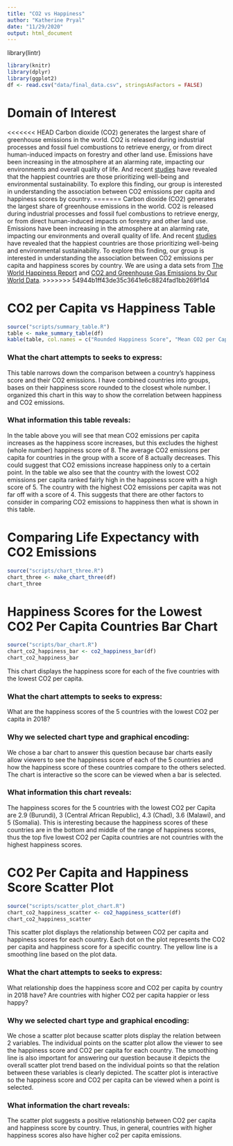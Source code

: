 ```yaml
---
title: "CO2 vs Happiness"
author: "Katherine Pryal"
date: "11/29/2020"
output: html_document
---
```

library(lintr)

```r
library(knitr)
library(dplyr)
library(ggplot2)
df <- read.csv("data/final_data.csv", stringsAsFactors = FALSE)
```
# Domain of Interest

<<<<<<< HEAD
Carbon dioxide (CO2) generates the largest share of greenhouse emissions in 
the world. CO2 is released during industrial processes and fossil fuel combustions to retrieve energy, or from direct human-induced impacts on forestry and other land use. Emissions have been increasing in the atmosphere at an alarming rate, impacting our environments and overall quality of life. And recent [studies](https://www.gfmag.com/global-data/non-economic-data/happiest-countries) have revealed that the happiest countries are those prioritizing well-being and environmental sustainability. To explore this finding, our group is interested in understanding the association between CO2 emissions per capita and happiness scores by country.
=======
Carbon dioxide (CO2) generates the largest share of greenhouse emissions in the 
world. CO2 is released during industrial processes and fossil fuel combustions 
to retrieve energy, or from direct human-induced impacts on forestry and other 
land use. Emissions have been increasing in the atmosphere at an alarming rate, 
impacting our environments and overall quality of life. And recent [studies](https://www.gfmag.com/global-data/non-economic-data/happiest-countries) 
have revealed that the happiest countries are those prioritizing well-being and 
environmental sustainability. To explore this finding, our group is interested 
in understanding the association between CO2 emissions per capita and happiness 
scores by country. We are using a data sets from [The World Happiness Report](https://www.kaggle.com/unsdsn/world-happiness) and [CO2 and Greenhouse Gas 
Emissions by Our World Data](https://github.com/owid/co2-data#%EF%B8%8F-download-our-complete-co2-and-greenhouse-gas-emissions-dataset--csv--xlsx--json).
>>>>>>> 54944b1ff43de35c3641e6c8824fad1bb269f1d4

# CO2 per Capita vs Happiness Table

```r
source("scripts/summary_table.R")
table <- make_summary_table(df)
kable(table, col.names = c("Rounded Happiness Score", "Mean CO2 per Capita", "Minimum CO2 per Capita", "Maximum CO2 per Capita"))
```
### What the chart attempts to seeks to express:
This table narrows down the comparison between a country’s happiness score and 
their CO2 emissions. I have combined countries into groups, bases on their 
happiness score rounded to the closest whole number. I organized this chart in 
this way to show the correlation between happiness and CO2 emissions.


### What information this table reveals: 

In the table above you will see that mean CO2 emissions per capita increases as 
the happiness score 
increases, but this excludes the highest (whole number) happiness score of 8. 
The average CO2 emissions per capita for countries in the group with a score of 
8 actually decreases. This could suggest that CO2 emissions increase happiness 
only to a certain point. In the table we also see that the country with the 
lowest CO2 emissions per capita ranked fairly high in the happiness score with 
a high score of 5. The country with the highest CO2 emissions per capita was not
far off with a score of 4. This suggests that there are other factors to 
consider in comparing CO2 emissions to happiness then what is shown in this 
table.

# Comparing Life Expectancy with CO2 Emissions
```r
source("scripts/chart_three.R")
chart_three <- make_chart_three(df)
chart_three
```

# Happiness Scores for the Lowest CO2 Per Capita Countries Bar Chart

```r
source("scripts/bar_chart.R")
chart_co2_happiness_bar <- co2_happiness_bar(df)
chart_co2_happiness_bar
```

This chart displays the happiness score for each of the five countries with
the lowest CO2 per capita.

### What the chart attempts to seeks to express:

  What are the happiness scores of the 5 countries with 
  the lowest CO2 per capita in 2018? 
  
### Why we selected chart type and graphical encoding:

  We chose a bar chart to answer this question because bar charts easily 
  allow viewers to see the happiness score of each of the 5 countries and how
  the happiness score of these countries compare to the others selected. The
  chart is interactive so the score can be viewed when a bar is selected.

### What information this chart reveals: 
  
  The happiness scores for the 5 countries with the lowest CO2 per Capita 
  are 2.9 (Burundi), 3 (Central African Republic), 4.3 (Chad), 3.6 (Malawi), 
  and 5 (Somalia). This is interesting because the happiness scores of these 
  countries are in the bottom and middle of the range of happiness scores, thus
  the top five lowest CO2 per Capita countries are not countries with the highest
  happiness scores.
  
# CO2 Per Capita and Happiness Score Scatter Plot

```r
source("scripts/scatter_plot_chart.R")
chart_co2_happiness_scatter <- co2_happiness_scatter(df)
chart_co2_happiness_scatter
```
This scatter plot displays the relationship between CO2 per capita and
happiness scores for each country. Each dot on the plot represents the CO2
per capita and happiness score for a specific country. The yellow line is a 
smoothing line based on the plot data. 


### What the chart attempts to seeks to express: 
  
What relationship does the happiness score and CO2 per capita 
by country in 2018 have? Are countries with higher CO2 per capita happier or 
less happy?

### Why we selected chart type and graphical encoding:

We chose a scatter plot because scatter plots display the relation between 
2 variables. The individual points on the scatter plot allow the viewer to
see the happiness score and CO2 per capita for each country. The smoothing line
is also important for answering our question because it depicts the overall
scatter plot trend based on the individual points so that the relation between
these variables is clearly depicted. The scatter plot is interactive so the 
happiness score and CO2 per capita can be viewed when a point is selected.
  
### What information the chart reveals: 

The scatter plot suggests a positive relationship between CO2 per
capita and happiness score by country. Thus, in general, countries with higher
happiness scores also have higher co2 per capita emissions.
